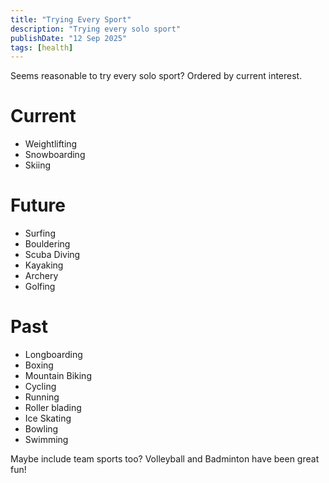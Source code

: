 ```yaml
---
title: "Trying Every Sport"
description: "Trying every solo sport"
publishDate: "12 Sep 2025"
tags: [health]
---
```


Seems reasonable to try every solo sport?
Ordered by current interest.

# Current

- Weightlifting
- Snowboarding
- Skiing

# Future

- Surfing
- Bouldering
- Scuba Diving
- Kayaking
- Archery
- Golfing

# Past

- Longboarding
- Boxing
- Mountain Biking
- Cycling
- Running
- Roller blading
- Ice Skating
- Bowling
- Swimming

Maybe include team sports too? Volleyball and Badminton have been great fun!